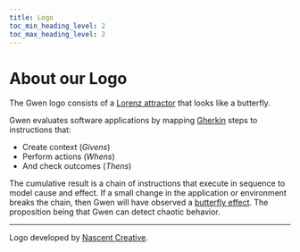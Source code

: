 ```yaml
--- 
title: Logo
toc_min_heading_level: 2
toc_max_heading_level: 2
---
```



# About our Logo

<p>
  <ThemedImage
    alt="Gwen logo"
    sources={{
      light: useBaseUrl('/img/gwen-logo-c.png'),
      dark: useBaseUrl('/img/gwen-logo-w.png'),
    }}
    width="250px"
  />
</p>

The Gwen logo consists of a [Lorenz attractor](https://en.m.wikipedia.org/wiki/Lorenz_system) that looks like a butterfly.

Gwen evaluates software applications by mapping [Gherkin](https://cucumber.io/docs/gherkin/reference/) steps to instructions that:


- Create context (_Givens_)
- Perform actions (_Whens_)
- And check outcomes (_Thens_)

The cumulative result is a chain of instructions that execute in sequence to model cause and effect. If a small change in the application or environment breaks the chain, then Gwen will have observed a [butterfly effect](https://en.m.wikipedia.org/wiki/Butterfly_effect). The proposition being that Gwen can detect chaotic behavior.

---

Logo developed by [Nascent Creative](https://nascentcreative.com.au/).
